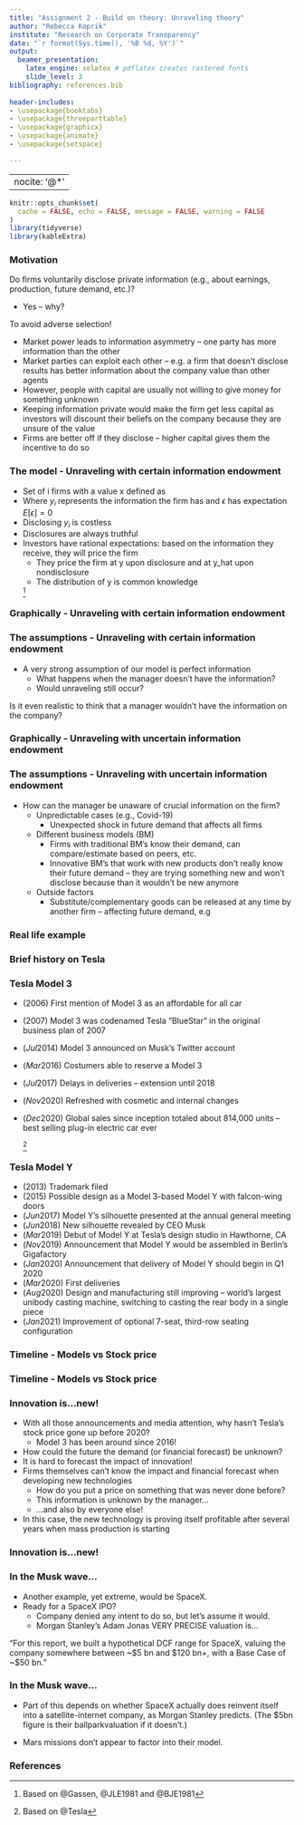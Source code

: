 ---
title: "Assignment 2 - Build on theory: Unraveling theory"
author: "Rebecca Koprik"
institute: "Research on Corporate Transparency"
date: "`r format(Sys.time(), '%B %d, %Y')`"
output: 
  beamer_presentation: 
    latex_engine: xelatex # pdflatex creates rastered fonts
    slide_level: 3
bibliography: references.bib
        
header-includes:
- \usepackage{booktabs} 
- \usepackage{threeparttable}
- \usepackage{graphicx}
- \usepackage{animate}
- \usepackage{setspace}

---

---
nocite: '@*'
---


```{r setup, include=FALSE, cache=F, message=F, warning=F, results="hide"}
knitr::opts_chunk$set(
  cache = FALSE, echo = FALSE, message = FALSE, warning = FALSE
)
library(tidyverse)
library(kableExtra)
```


### Motivation

Do firms voluntarily disclose private information (e.g., about earnings, production, future demand, etc.)?

- Yes – why?

To avoid adverse selection!

- Market power leads to information asymmetry – one party has more information than the other
- Market parties can exploit each other – e.g. a firm that doesn’t disclose results has better information about the company value than other agents
- However, people with capital are usually not willing to give money for something unknown
- Keeping information private would make the firm get less capital as investors will discount their beliefs on the company because they are unsure of the value
- Firms are better off if they disclose – higher capital gives them the incentive to do so


### The model - Unraveling with certain information endowment


- Set of i firms with a value x defined as
  \begin{equation}
  x_i = y_i + \epsilon
  \end{equation}
- Where $y_i$ represents the information the firm has and $\epsilon$ has expectation $E[\epsilon]=0$
- Disclosing $y_i$ is costless
- Disclosures are always truthful
- Investors have rational expectations: based on the information they receive, they will price the firm
  \begin{equation}
  P(y) = E[x|y] = y
  \end{equation}
  - They price the firm at y upon disclosure and at y_hat upon nondisclosure
  - The distribution of y is common knowledge
  
  \tiny ^[Based on @Gassen, @JLE1981 and @BJE1981] 

### Graphically - Unraveling with certain information endowment
\begin{columns}
    \begin{column}{0.6\textwidth}
    \begin{center}
          \animategraphics[loop,controls,width=0.8\textwidth,height=0.5\textwidth,scale=1.3,buttonsize=0.05\textwidth]{0.5}{../media/fig}{0}{10} \\
          \tiny Source: Gassen (2021), based on Grossman (1981) and Milgrom (1981)
    \end{center}
    \end{column}
    \begin{column}{0.5\textwidth}
        \tiny - 10 firms uniformly distributed, no one discloses \newline 
        \tiny - Market prices the firms based on the expectation over the distribution of y
            \begin{itemize}
                \item \tiny $P = E[y] = (1+2+…+10)/10 = 5.5$
            \end{itemize}
        \tiny - Underpriced firms have a strong incentive to disclose information, they will announce disclosure and disclose information \newline 
        \tiny - The market will adjust their price accordingly upwards, since every disclosure is trustworthy (45’ line) \newline 
        \tiny - Market will adjust the firms that didn’t disclose according to the expectation of y again
            \begin{itemize}
                \item \tiny 1-5 uniform
                \item \tiny $P = E[y] = (1+2+…+5)/5 = 3$
                \item \tiny Price goes down from 5.5 to 3
            \end{itemize}
        \tiny - Firms that are undervalued at P = 3 will again disclose \newline
        \tiny - Market will adjust the price of the non-disclosing firms
            \begin{itemize}
                \item \tiny 1-2 uniform
                \item \tiny $P = E[y] = (1+2)/2 = 1.5$
                \item \tiny Price goes down from 3 to 1.5
            \end{itemize}
        \tiny - Firms that are undervalued at P = 1.5 will again disclose \newline
        \tiny - Market will again adjust the price of the non-disclosing firms \newline
        \tiny - This mechanism will go on until every firm discloses \newline
        \tiny - Last firm would be indifferent, but per assumption, when indifferent, firms disclose
    \end{column}
\end{columns}

### The assumptions - Unraveling with certain information endowment
- A very strong assumption of our model is perfect information
  - What happens when the manager doesn’t have the information? 
  - Would unraveling still occur?

Is it even realistic to think that a manager wouldn’t have the information on the company?


### Graphically - Unraveling with uncertain information endowment

\begin{columns}
    \begin{column}{0.6\textwidth}
    \begin{center}
          \animategraphics[loop,controls,width=0.8\textwidth,height=0.5\textwidth,scale=1.3,buttonsize=0.05\textwidth]{0.5}{../media/fig}{11}{17} \\
          \tiny Source: Gassen (2021), based on Dye (1985) and Jung and Kwon (1988)
    \end{center}
    \end{column}
    \begin{column}{0.5\textwidth}
        \tiny - 10 firms uniformly distributed, no one discloses \newline 
        \tiny - Market prices the firms based on the expectation over the distribution of y
            \begin{itemize}
                \item \tiny $P = E[y] = (1+2+…+10)/10 = 5.5$
            \end{itemize}
        \tiny - Underpriced firms have a strong incentive to disclose information, they will announce disclosure and disclose information \newline 
        \tiny - The market will adjust their price accordingly upwards, since every disclosure is trustworthy (45’ line) \newline 
        \tiny - Market will adjust the firms that didn’t disclose according to the expectation of y again
            \begin{itemize}
                \item \tiny As the market only observes red/blue, it will take any non-disclosure act as red, regardless of the reason
                \item \tiny All red and green points will be adjusted downwards
                \item \tiny $P = E[y] = (1+2+3+4+10)/5 = 4$
            \end{itemize}
        \tiny - Firms that are undervalued at P = 4 will again disclose \newline
        \tiny - Market will adjust the price of the non-disclosing firms
        \tiny - This mechanism will continue until all the firms that had incentive/possibility to disclose did so
    \end{column}
\end{columns}



### The assumptions - Unraveling with uncertain information endowment

- How can the manager be unaware of crucial information on the firm?
  - Unpredictable cases (e.g., Covid-19)
    - Unexpected shock in future demand that affects all firms
  - Different business models (BM)
    - Firms with traditional BM’s know their demand, can compare/estimate based on peers, etc.
    - Innovative BM’s that work with new products don’t really know their future demand – they are trying something new and won’t disclose because than it wouldn’t be new anymore
  - Outside factors
    - Substitute/complementary goods can be released at any time by another firm – affecting future demand, e.g

### Real life example

\begin{center}
  \includegraphics[width=0.5\textwidth]{../media/tesla.png}
\end{center}  

### Brief history on Tesla

\begin{center}
  \includegraphics[width=1.1\textwidth]{../media/tesla1.png} \\
  \tiny Tesla timeline. Source: Prepared by the author based on Tesla and Forbes
\end{center}  

### Tesla Model 3

- $(2006)$ First mention of Model 3 as an affordable for all car
- $(2007)$ Model 3 was codenamed Tesla "BlueStar" in the original business plan of 2007
- $(Jul 2014)$ Model 3 announced on Musk’s Twitter account
- $(Mar 2016)$ Costumers able to reserve a Model 3
- $(Jul 2017)$ Delays in deliveries – extension until 2018
- $(Nov 2020)$ Refreshed with cosmetic and internal changes
- $(Dec 2020)$ Global sales since inception totaled about 814,000 units – best selling plug-in electric car ever

  \tiny ^[Based on @Tesla] 
  
### Tesla Model Y

- $(2013)$ Trademark filed 
- $(2015)$ Possible design as a Model 3-based Model Y with falcon-wing doors
- $(Jun 2017)$ Model Y's silhouette presented at the annual general meeting 
- $(Jun 2018)$ New silhouette revealed by CEO Musk
- $(Mar 2019)$ Debut of Model Y at Tesla's design studio in Hawthorne, CA
- $(Nov 2019)$ Announcement that Model Y would be assembled in Berlin’s Gigafactory
- $(Jan 2020)$ Announcement that delivery of Model Y should begin in Q1 2020
- $(Mar 2020)$ First deliveries 
- $(Aug 2020)$ Design and manufacturing still improving – world’s largest unibody casting machine, switching to casting the rear body in a single piece
- $(Jan 2021)$ Improvement of optional 7-seat, third-row seating configuration

 
  
### Timeline - Models vs Stock price

\begin{center}
  \includegraphics[width=1.1\textwidth]{../media/tesla_model_3.png} \\
  \tiny Timeline Model 3 vs. Stock price. \\
  \tiny Source: Prepared by the author based on Forbes and Tesla (as of 05/14/2021)
\end{center}
      
### Timeline - Models vs Stock price      

\begin{center}
  \includegraphics[width=1.1\textwidth]{../media/tesla_model_y.png} \\
  \tiny Timeline Model Y vs. Stock price. \\
  \tiny Source: Prepared by the author based on Forbes and Tesla (as of 05/14/2021)
\end{center}



### Innovation is…new!

- With all those announcements and media attention, why hasn’t Tesla’s stock price gone up before 2020?
    - Model 3 has been around since 2016!
- How could the future the demand (or financial forecast) be unknown?
- It is hard to forecast the impact of innovation!
- Firms themselves can’t know the impact and financial forecast when developing new technologies
    - How do you put a price on something that was never done before?
    - This information is unknown by the manager…
    - …and also by everyone else!
- In this case, the new technology is proving itself profitable after several years when mass production is starting

### Innovation is…new!

\begin{columns}
    \begin{column}{0.5\textwidth}
      \begin{center}
        \includegraphics[width=1\textwidth]{../media/tesla_future_demand.png} \\
        \tiny Source: Forbes
      \end{center}
    \end{column}
    \begin{column}{0.5\textwidth}
      \begin{itemize}
        \item Once information is known and the market/innovation is already around for some time, it is then possible to quantify and forecast its impacts
        \item Unraveling will occur normally
          \begin{itemize}
            \item Signaling increased future demand by raising price
            \item Market will price Tesla accordingly – increase in the stock price
          \end{itemize}
      \end{itemize}
    \end{column}
\end{columns}

### In the Musk wave…

- Another example, yet extreme, would be SpaceX.
- Ready for a SpaceX IPO?
  - Company denied any intent to do so, but let’s assume it would.
  - Morgan Stanley’s Adam Jonas VERY PRECISE valuation is…


“For this report, we built a hypothetical DCF range for SpaceX, valuing the company somewhere between ~$5 bn and $120 bn+, with a Base Case of ~$50 bn.”



\begin{center}
  \includegraphics[width=0.8\textwidth]{../media/spacex2.png} \\
  \tiny SpaceX valuation. \\
  \tiny Source: Financial Times
\end{center}

### In the Musk wave…

* Part of this depends on whether SpaceX actually does reinvent itself into a satellite-internet company, as Morgan Stanley predicts. (The $5bn figure is their ballparkvaluation if it doesn’t.)

* Mars missions don’t appear to factor into their model.

\begin{center}
  \emph{WHAT’S THE VALUE OF LANDING ON MARS?}
\end{center}


### References {.allowframebreaks}





